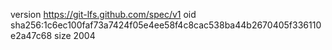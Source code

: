 version https://git-lfs.github.com/spec/v1
oid sha256:1c6ec100faf73a7424f05e4ee58f4c8cac538ba44b2670405f336110e2a47c68
size 2004
